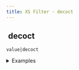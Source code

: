 ```yaml
---
title: XS Filter - decoct
---
```


## <img src="../assets/docuBadge (11).png" alt="" data-size="line"> decoct <a href="#xs-decoct" id="xs-decoct"></a>

`value|decoct`

<details>

<summary>Examples</summary>

```javascript
8|decoct     // Returns "10"
15|decoct    // Returns "17"
```

</details>
